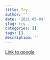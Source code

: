 ```yaml
---
title: Try
author: ''
date: '2021-05-09'
slug: try
categories: []
tags: []
description: ''
---
```


[Link to google](https://www.google.com)
